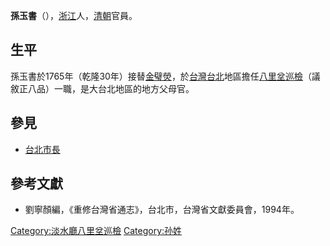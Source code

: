 '''孫玉書'''（{{bd|？||？||}}），[[浙江|浙江]]人，[[清朝|清朝]]官員。

== 生平 ==
孫玉書於1765年（乾隆30年）接替[[金璧熒|金璧熒]]，於[[台灣|台灣]][[台北|台北]]地區擔任[[八里坌|八里坌]][[巡檢|巡檢]]（議敘正八品）一職，是大台北地區的地方父母官。

==參見==
*[[台北市長|台北市長]]

==參考文獻==
*劉寧顏編，《重修台灣省通志》，台北市，台灣省文獻委員會，1994年。

{{start box}}
{{s-off}}
{{s-before|[[金璧熒|金璧熒]]}}
{{s-title|[[八里坌|八里坌]][[巡檢|巡檢]]|1765年上任}}
{{s-after|[[錢廉|錢廉]]}}
{{s-before|[[裘建功|裘建功]]}}
{{s-title|[[台灣府經歷|台灣府經歷]]|1764年上任}}
{{s-after|[[汪朝棟|汪朝棟]]}}
{{end box}}

{{DEFAULTSORT:Sun孫玉書}}
[[Category:淡水廳八里坌巡檢|Category:淡水廳八里坌巡檢]]
[[Category:孙姓|Category:孙姓]]